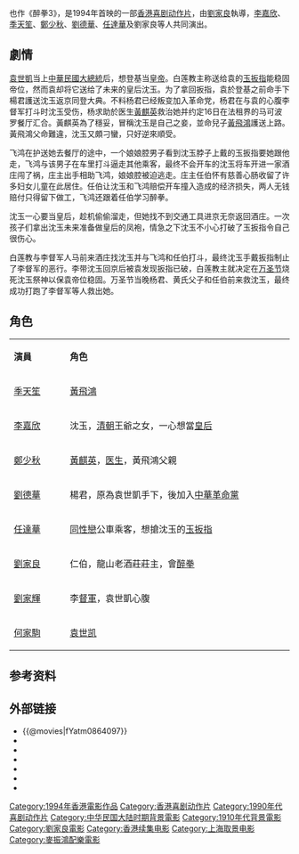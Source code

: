 {{Infobox Film
| name = 醉拳III
| original_name = ''{{lang|en|Drunken Master III}}''
| image = Drunken Master III.jpg
| caption =
| director = [[劉家良|劉家良]]
| producer = [[李健生|李健生]]
| producer_2 = 方偉忠、陳傑
| writer   = [[蕭榮|蕭榮]]
| starring = [[季天笙|季天笙]]、[[李嘉欣|李嘉欣]]、[[鄭少秋|鄭少秋]]、[[劉德華|劉德華]]、[[劉家良|劉家良]]、[[劉家輝|劉家輝]]、[[任達華|任達華]]、[[何家駒|何家駒]]
| music = [[麥振鴻|麥振鴻]] 
| cinematography = [[敖志君|敖志君]]
| editing = [[蕭南|蕭南]] 
| production_company = 龍影製作(香港)有限公司
| distributor = 新一代
| released = {{HKG-1959}}：{{film date|1994|7|2}}
| runtime = 91 分鐘
| country = {{BHKG}}
| language = [[粵語|粵語]]
| gross = HK $7,076,791.00<ref>{{Cite web|title=醉拳III (1994)|url=http://hkmdb.com/db/movies/view.mhtml?id=7862&display_set=big5|accessdate=2020-04-24|work=hkmdb.com}}</ref> 
| preceded_by =《[[醉拳II|醉拳II]]》
| followed_by = 
| amg_id = 1:149780
| imdb_id = TT0109678
}}
{{engname|《醉拳III》|''Drunken Master III''}}也作《醉拳3》，是1994年首映的一部[[香港|香港]][[喜剧|喜剧]][[动作片|动作片]]，由[[劉家良|劉家良]]執導，[[李嘉欣|李嘉欣]]、[[季天笙|季天笙]]、[[鄭少秋|鄭少秋]]、[[劉德華|劉德華]]、[[任達華|任達華]]及劉家良等人共同演出。

==劇情==
[[袁世凱|袁世凱]]当上[[中華民國大總統|中華民國大總統]]后，想登基当[[皇帝|皇帝]]。白莲教主称送给袁的[[玉|玉]][[扳指|扳指]]能稳固帝位，然而袁却将它送给了未来的皇后沈玉。为了拿回扳指，袁於登基之前命手下楊君護送沈玉返京同登大典。不料杨君已经叛变加入革命党，杨君在与袁的心腹李督军打斗时沈玉受伤，杨求助於医生[[黃麒英|黃麒英]]救治她并约定16日在法租界的马可波罗餐厅汇合。黃麒英為了穩妥，冒稱沈玉是自己之妾，並命兒子[[黃飛鴻|黃飛鴻]]護送上路。黃飛鴻父命難違，沈玉又頗刁蠻，只好逆來順受。

飞鸿在护送她去餐厅的途中，一个娘娘腔男子看到沈玉脖子上戴的玉扳指要她跟他走，飞鸿与该男子在车里打斗逼走其他乘客，最终不会开车的沈玉将车开进一家酒庄闯了祸，庄主出手相助飞鸿，娘娘腔被迫逃走。庄主任伯怀有慈善心肠收留了许多妇女儿童在此居住。任伯让沈玉和飞鸿赔偿开车撞入造成的经济损失，两人无钱赔付只得留下做工，飞鸿还跟着任伯学习醉拳。

沈玉一心要当皇后，趁机偷偷溜走，但她找不到交通工具进京无奈返回酒庄。一次孩子们拿出沈玉未来准备做皇后的凤袍，情急之下沈玉不小心打破了玉扳指令自己很伤心。

白莲教与李督军人马前来酒庄找沈玉并与飞鸿和任伯打斗，最终沈玉手戴扳指制止了李督军的恶行。李带沈玉回京后被袁发现扳指已破，白莲教主就决定在[[万圣节|万圣节]]烧死沈玉祭神以保袁帝位稳固。万圣节当晚杨君、黄氏父子和任伯前来救沈玉，最终成功打跑了李督军等人救出她。

== 角色 ==
{|class="wikitable" width="50%"
|- style="background:cornflowerblue; color:white" align=center
|style="width:10%"|'''演員'''||style="width:40%"|'''角色'''
|-
|[[季天笙|季天笙]] 
|[[黃飛鴻|黃飛鴻]]
|-
|[[李嘉欣|李嘉欣]] 
|沈玉，[[清朝|清朝]]王爺之女，一心想當[[皇后|皇后]]
|-
|[[鄭少秋|鄭少秋]] 
|[[黃麒英|黃麒英]]，[[医生|医生]]，黃飛鴻父親
|-
|[[劉德華|劉德華]]
|楊君，原為袁世凱手下，後加入[[中華革命黨|中華革命黨]]
|-
|[[任達華|任達華]] 
|[[同性戀|同性戀]]公車乘客，想搶沈玉的[[玉|玉]][[扳指|扳指]]
|-
|[[劉家良|劉家良]] 
|仁伯，龍山老酒莊莊主，會[[醉拳|醉拳]]
|-
|[[劉家輝|劉家輝]] 
|李[[監軍|督軍]]，袁世凱心腹
|-
|[[何家駒|何家駒]] 
|[[袁世凯|袁世凯]]
|}

== 参考资料 ==
{{reflist}}

== 外部链接 ==
*{{@movies|fYatm0864097}}
*{{douban}}
*{{Mtime|22862}}
*{{Amg movie|149780}}
*{{rotten-tomatoes|drunken_master_iii}}
*{{hkmdb title|7862}}
*{{imdb title|0109678}}

{{刘家良}}
{{DEFAULTSORT:zui quan}}
[[Category:1994年香港電影作品|Category:1994年香港電影作品]]
[[Category:香港喜剧动作片|Category:香港喜剧动作片]]
[[Category:1990年代喜剧动作片|Category:1990年代喜剧动作片]]
[[Category:中华民国大陆时期背景電影|Category:中华民国大陆时期背景電影]]
[[Category:1910年代背景電影|Category:1910年代背景電影]]
[[Category:劉家良電影|Category:劉家良電影]]
[[Category:香港续集电影|Category:香港续集电影]]
[[Category:上海取景电影|Category:上海取景电影]]
[[Category:麥振鴻配樂電影|Category:麥振鴻配樂電影]]